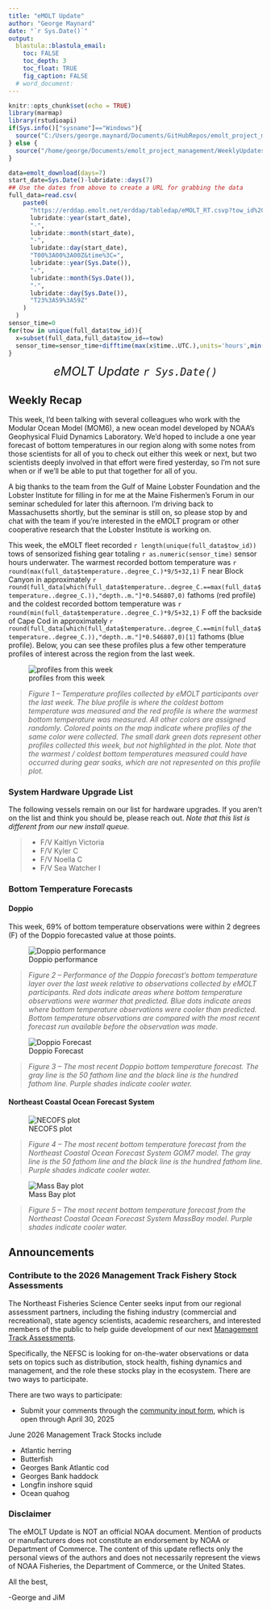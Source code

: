 ```yaml
---
title: "eMOLT Update"
author: "George Maynard"
date: "`r Sys.Date()`"  
output: 
  blastula::blastula_email:
    toc: FALSE
    toc_depth: 3
    toc_float: TRUE
    fig_caption: FALSE
  # word_document:
---
```


```r
knitr::opts_chunk$set(echo = TRUE)
library(marmap)
library(rstudioapi)
if(Sys.info()["sysname"]=="Windows"){
  source("C:/Users/george.maynard/Documents/GitHubRepos/emolt_project_management/WeeklyUpdates/forecast_check/R/emolt_download.R")
} else {
  source("/home/george/Documents/emolt_project_management/WeeklyUpdates/forecast_check/R/emolt_download.R")
}

data=emolt_download(days=7)
start_date=Sys.Date()-lubridate::days(7)
## Use the dates from above to create a URL for grabbing the data
full_data=read.csv(
    paste0(
      "https://erddap.emolt.net/erddap/tabledap/eMOLT_RT.csvp?tow_id%2Csegment_type%2Ctime%2Clatitude%2Clongitude%2Cdepth%2Ctemperature%2Csensor_type&segment_type=%22Fishing%22&time%3E=",
      lubridate::year(start_date),
      "-",
      lubridate::month(start_date),
      "-",
      lubridate::day(start_date),
      "T00%3A00%3A00Z&time%3C=",
      lubridate::year(Sys.Date()),
      "-",
      lubridate::month(Sys.Date()),
      "-",
      lubridate::day(Sys.Date()),
      "T23%3A59%3A59Z"
    )
  )
sensor_time=0
for(tow in unique(full_data$tow_id)){
  x=subset(full_data,full_data$tow_id==tow)
  sensor_time=sensor_time+difftime(max(x$time..UTC.),units='hours',min(x$time..UTC.))
}
```

<center> 

<font size="5"> *eMOLT Update `r Sys.Date()` * </font>

</center>

## Weekly Recap 

This week, I'd been talking with several colleagues who work with the Modular Ocean Model (MOM6), a new ocean model developed by NOAA's Geophysical Fluid Dynamics Laboratory. We'd hoped to include a one year forecast of bottom temperatures in our region along with some notes from those scientists for all of you to check out either this week or next, but two scientists deeply involved in that effort were fired yesterday, so I'm not sure when or if we'll be able to put that together for all of you.

A big thanks to the team from the Gulf of Maine Lobster Foundation and the Lobster Institute for filling in for me at the Maine Fishermen's Forum in our seminar scheduled for later this afternoon. I'm driving back to Massachusetts shortly, but the seminar is still on, so please stop by and chat with the team if you're interested in the eMOLT program or other cooperative research that the Lobster Institute is working on. 

This week, the eMOLT fleet recorded `r length(unique(full_data$tow_id))` tows of sensorized fishing gear totaling `r as.numeric(sensor_time)` sensor hours underwater. The warmest recorded bottom temperature was `r round(max(full_data$temperature..degree_C.)*9/5+32,1)` F near Block Canyon in approximately `r round(full_data[which(full_data$temperature..degree_C.==max(full_data$temperature..degree_C.)),"depth..m."]*0.546807,0)` fathoms (red profile) and the coldest recorded bottom temperature was `r round(min(full_data$temperature..degree_C.)*9/5+32,1)` F off the backside of Cape Cod in approximately `r round(full_data[which(full_data$temperature..degree_C.==min(full_data$temperature..degree_C.)),"depth..m."]*0.546807,0)[1]` fathoms (blue profile). Below, you can see these profiles plus a few other temperature profiles of interest across the region from the last week. 

![profiles from this week](profiles.png)

> *Figure 1 -- Temperature profiles collected by eMOLT participants over the last week. The blue profile is where the coldest bottom temperature was measured and the red profile is where the warmest bottom temperature was measured. All other colors are assigned randomly. Colored points on the map indicate where profiles of the same color were collected. The small dark green dots represent other profiles collected this week, but not highlighted in the plot. Note that the warmest / coldest bottom temperatures measured could have occurred during gear soaks, which are not represented on this profile plot.*

### System Hardware Upgrade List

The following vessels remain on our list for hardware upgrades. If you aren't on the list and think you should be, please reach out. *Note that this list is different from our new install queue.*

>
 - F/V Kaitlyn Victoria
 - F/V Kyler C
 - F/V Noella C
 - F/V Sea Watcher I

### Bottom Temperature Forecasts

#### Doppio 

This week, 69% of bottom temperature observations were within 2 degrees (F) of the Doppio forecasted value at those points.

![Doppio performance](doppio_compare.png)

> *Figure 2 -- Performance of the Doppio forecast's bottom temperature layer over the last week relative to observations collected by eMOLT participants. Red dots indicate areas where bottom temperature observations were warmer that predicted. Blue dots indicate areas where bottom temperature observations were cooler than predicted. Bottom temperature observations are compared with the most recent forecast run available before the observation was made.* 

![Doppio Forecast](DOPPIO_forecast_F.gif)

> *Figure 3 -- The most recent Doppio bottom temperature forecast. The gray line is the 50 fathom line and the black line is the hundred fathom line. Purple shades indicate cooler water.*

#### Northeast Coastal Ocean Forecast System

![NECOFS plot](NECOFS_GOM.gif)

> *Figure 4 -- The most recent bottom temperature forecast from the Northeast Coastal Ocean Forecast System GOM7 model. The gray line is the 50 fathom line and the black line is the hundred fathom line. Purple shades indicate cooler water.*

![Mass Bay plot](NECOFS_MABAY.gif)

> *Figure 5 -- The most recent bottom temperature forecast from the Northeast Coastal Ocean Forecast System MassBay model. Purple shades indicate cooler water.*

## Announcements

### Contribute to the 2026 Management Track Fishery Stock Assessments

The Northeast Fisheries Science Center seeks input from our regional assessment partners, including the fishing industry (commercial and recreational), state agency scientists, academic researchers, and interested members of the public to help guide development of our next [Management Track Assessments](https://links-1.govdelivery.com/CL0/https:%2F%2Fwww.fisheries.noaa.gov%2Fnew-england-mid-atlantic%2Fpopulation-assessments%2Fmanagement-track-stock-assessments%3Futm_medium=email%26utm_source=govdelivery/1/01000194fef87a4b-77d6ccd3-5a1a-4eb1-b540-f77f545ba60e-000000/ZeMgO83aO-hzSXHaHdKeoVtkRJYCB7U8ddMVEkaJkm4=392). 

Specifically, the NEFSC is looking for on-the-water observations or data sets on topics such as distribution, stock health, fishing dynamics and management, and the role these stocks play in the ecosystem. There are two ways to participate. 

There are two ways to participate:

- Submit your comments through the [community input form](https://links-1.govdelivery.com/CL0/https:%2F%2Fforms.gle%2FBrH28as6HhERVTnL6%3Futm_medium=email%26utm_source=govdelivery/1/01000194fef87a4b-77d6ccd3-5a1a-4eb1-b540-f77f545ba60e-000000/J3norb57-iYKlrXBQ74ItB9OMBBXv9ZUqcpxeZ10abg=392), which is open through April 30, 2025

June 2026 Management Track Stocks include

- Atlantic herring
- Butterfish
- Georges Bank Atlantic cod
- Georges Bank haddock
- Longfin inshore squid
- Ocean quahog

### Disclaimer

The eMOLT Update is NOT an official NOAA document. Mention of products or manufacturers does not constitute an endorsement by NOAA or Department of Commerce. The content of this update reflects only the personal views of the authors and does not necessarily represent the views of NOAA Fisheries, the Department of Commerce, or the United States.

All the best,

-George and JiM
